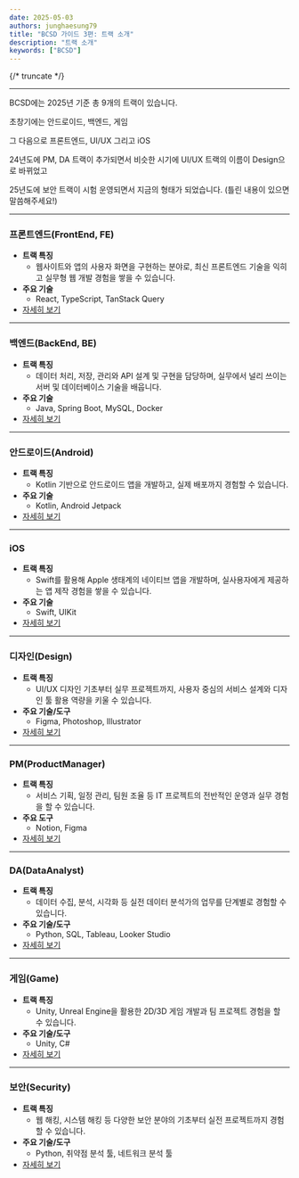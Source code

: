 ```yaml
---
date: 2025-05-03
authors: junghaesung79
title: "BCSD 가이드 3편: 트랙 소개"
description: "트랙 소개"
keywords: ["BCSD"]
---
```


{/* truncate */}

---

BCSD에는 2025년 기준 총 9개의 트랙이 있습니다.

초창기에는 안드로이드, 백엔드, 게임

그 다음으로 프론트엔드, UI/UX 그리고 iOS

24년도에 PM, DA 트랙이 추가되면서 비슷한 시기에 UI/UX 트랙의 이름이 Design으로 바뀌었고

25년도에 보안 트랙이 시험 운영되면서 지금의 형태가 되었습니다. (틀린 내용이 있으면 말씀해주세요!)

---

### 프론트엔드(FrontEnd, FE)

- **트랙 특징**
    - 웹사이트와 앱의 사용자 화면을 구현하는 분야로, 최신 프론트엔드 기술을 익히고 실무형 웹 개발 경험을 쌓을 수 있습니다.
- **주요 기술**
    - React, TypeScript, TanStack Query
- [자세히 보기](https://blog.bcsdlab.com/front-end/react/introduce-FE-2025)

---

### 백엔드(BackEnd, BE)

- **트랙 특징**
    - 데이터 처리, 저장, 관리와 API 설계 및 구현을 담당하며, 실무에서 널리 쓰이는 서버 및 데이터베이스 기술을 배웁니다.
- **주요 기술**
    - Java, Spring Boot, MySQL, Docker
- [자세히 보기](https://blog.bcsdlab.com/back-end/react/introduce-BE-2025)

---

### 안드로이드(Android)

- **트랙 특징**
    - Kotlin 기반으로 안드로이드 앱을 개발하고, 실제 배포까지 경험할 수 있습니다.
- **주요 기술**
    - Kotlin, Android Jetpack
- [자세히 보기](https://blog.bcsdlab.com/android/react/introduce-Android-2025)

---

### iOS

- **트랙 특징**
    - Swift를 활용해 Apple 생태계의 네이티브 앱을 개발하며, 실사용자에게 제공하는 앱 제작 경험을 쌓을 수 있습니다.
- **주요 기술**
    - Swift, UIKit
- [자세히 보기](https://blog.bcsdlab.com/ios/react/introduce-iOS-2025)

---

### 디자인(Design)

- **트랙 특징**
    - UI/UX 디자인 기초부터 실무 프로젝트까지, 사용자 중심의 서비스 설계와 디자인 툴 활용 역량을 키울 수 있습니다.
- **주요 기술/도구**
    - Figma, Photoshop, Illustrator
- [자세히 보기](https://blog.bcsdlab.com/design/react/introduce-Design-2025)

---

### PM(ProductManager)

- **트랙 특징**
    - 서비스 기획, 일정 관리, 팀원 조율 등 IT 프로젝트의 전반적인 운영과 실무 경험을 할 수 있습니다.
- **주요 도구**
    - Notion, Figma
- [자세히 보기](https://blog.bcsdlab.com/product-manager/react/introduce-PM-2025)

---

### DA(DataAnalyst)

- **트랙 특징**
    - 데이터 수집, 분석, 시각화 등 실전 데이터 분석가의 업무를 단계별로 경험할 수 있습니다.
- **주요 기술/도구**
    - Python, SQL, Tableau, Looker Studio
- [자세히 보기](https://blog.bcsdlab.com/data-analyst/react/introduce-DA-2025)

---

### 게임(Game)

- **트랙 특징**
    - Unity, Unreal Engine을 활용한 2D/3D 게임 개발과 팀 프로젝트 경험을 할 수 있습니다.
- **주요 기술/도구**
    - Unity, C#
- [자세히 보기](https://blog.bcsdlab.com/game/react/introduce-Game-2025)

---

### 보안(Security)

- **트랙 특징**
    - 웹 해킹, 시스템 해킹 등 다양한 보안 분야의 기초부터 실전 프로젝트까지 경험할 수 있습니다.
- **주요 기술/도구**
    - Python, 취약점 분석 툴, 네트워크 분석 툴
- [자세히 보기](https://blog.bcsdlab.com/security/react/introduce-Security-2025)